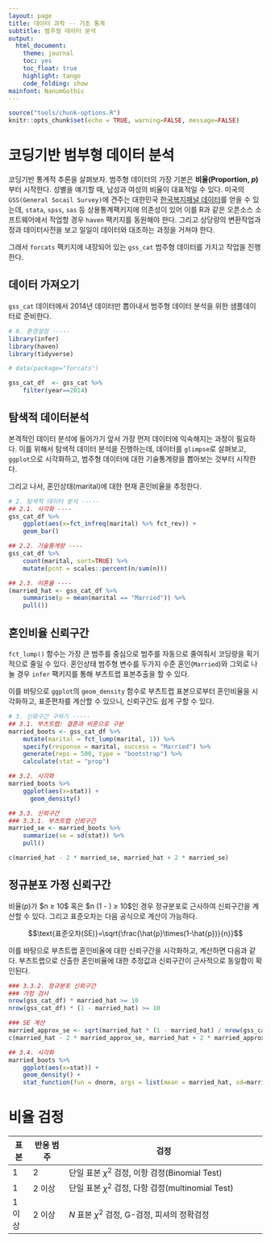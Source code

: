 ```yaml
---
layout: page
title: 데이터 과학 -- 기초 통계
subtitle: 범주형 데이터 분석
output:
  html_document: 
    theme: journal
    toc: yes
    toc_float: true
    highlight: tango
    code_folding: show
mainfont: NanumGothic
---
```


``` r
source("tools/chunk-options.R")
knitr::opts_chunk$set(echo = TRUE, warning=FALSE, message=FALSE)

```


# 코딩기반 범부형 데이터 분석 {#stat-categorical-data-analysis}

코딩기반 통계적 추론을 살펴보자. 범주형 데이터의 가장 기본은 **비율(Proportion, $p$)**부터 시작한다.
성별을 얘기할 때, 남성과 여성의 비율이 대표적일 수 있다.
미국의 `GSS(General Socail Survey)`에 견주는 대한민국 [한국복지패널 데이터](https://www.koweps.re.kr:442/main.do)를 
얻을 수 있는데, `stata`, `spss`, `sas` 등 상용통계팩키지에 의존성이 있어 이를 R과 같은 오픈소스 소프트웨어에서 작업할 경우
`haven` 팩키지를 동원해야 한다. 그리고 상당량의 변환작업과정과 데이터사전을 보고 일일이 데이터와 대조하는 과정을 거쳐야 한다.

그래서 `forcats` 팩키지에 내장되어 있는 `gss_cat` 범주형 데이터를 가지고 작업을 진행한다.


## 데이터 가져오기 {#stat-categorical-data-analysis-forcasts}

`gss_cat` 데이터에서 2014년 데이터만 뽑아내서 범주형 데이터 분석을 위한 샘플데이터로 준비한다.

``` r
# 0. 환경설정 -----
library(infer)
library(haven)
library(tidyverse)

# data(package="forcats")

gss_cat_df  <- gss_cat %>% 
    filter(year==2014)
```

## 탐색적 데이터분석 {#stat-categorical-data-analysis-eda}

본격적인 데이터 분석에 들어가기 앞서 가장 먼저 데이터에 익숙해지는 과정이 필요하다.
이를 위해서 탐색적 데이터 분석을 진행하는데, 데이터를 `glimpse`로 살펴보고, `ggplot`으로 시각화하고, 
범주형 데이터에 대한 기술통계량을 뽑아보는 것부터 시작한다. 

그리고 나서, 혼인상태(marital)에 대한 현재 혼인비율을 추정한다.

``` r
# 2. 탐색적 데이터 분석 -----
## 2.1. 시각화 ----
gss_cat_df %>% 
    ggplot(aes(x=fct_infreq(marital) %>% fct_rev)) +
    geom_bar()

## 2.2. 기술통계량 ----
gss_cat_df %>% 
    count(marital, sort=TRUE) %>% 
    mutate(pcnt = scales::percent(n/sum(n)))

## 2.3. 이혼율 ----
(married_hat <- gss_cat_df %>% 
    summarise(p = mean(marital == "Married")) %>% 
    pull())
```


## 혼인비율 신뢰구간 {#stat-categorical-data-analysis-marital-ci}

`fct_lump()` 함수는 가장 큰 범주를 중심으로 범주를 자동으로 줄여줘서 코딩량을 획기적으로 줄일 수 있다.
혼인상태 범주형 변수를 두가지 수준 혼인(`Married`)와 그외로 나눌 경우 `infer` 팩키지를 통해 부츠트랩 표본추출을 할 수 있다.

이를 바탕으로 `ggplot`의 `geom_density` 함수로 부츠트랩 표본으로부터 혼인비율을 시각화하고, 표준편차를 계산할 수 있으니,
신뢰구간도 쉽게 구할 수 있다.

``` r
# 3. 신뢰구간 구하기 -----
## 3.1. 부츠트랩: 결혼과 비혼으로 구분
married_boots <- gss_cat_df %>%
    mutate(marital = fct_lump(marital, 1)) %>%
    specify(response = marital, success = "Married") %>%
    generate(reps = 500, type = "bootstrap") %>%
    calculate(stat = "prop")

## 3.2. 시각화
married_boots %>% 
    ggplot(aes(x=stat)) +
      geom_density()

## 3.3. 신뢰구간
### 3.3.1. 부츠트랩 신뢰구간
married_se <- married_boots %>%
    summarize(se = sd(stat)) %>%
    pull()

c(married_hat - 2 * married_se, married_hat + 2 * married_se)
```

## 정규분포 가정 신뢰구간 {#stat-categorical-data-analysis-marital-ci-normal}

비율($p$)가 $n \times \hat{p} $\geq$ 10$ 혹은 $n \times (1 - \hat{p}) $\geq$ 10$인 경우 정규분포로 근사하여 신뢰구간을 계산할 수 있다. 그리고 표준오차는 다음 공식으로 계산이 가능하다.

$$\text{표준오차(SE)}=\sqrt{\frac{\hat{p}\times(1-\hat{p})}{n}}$$

이를 바탕으로 부츠트랩 혼인비율에 대한 신뢰구간을 시각화하고, 계산하면 다음과 같다.
부츠트랩으로 산출한 혼인비율에 대한 추정값과 신뢰구간이 근사적으로 동일함이 확인된다.


``` r
### 3.3.2. 정규분포 신뢰구간
### 가정 검사
nrow(gss_cat_df) * married_hat >= 10
nrow(gss_cat_df) * (1 - married_hat) >= 10

### SE 계산
married_approx_se <- sqrt(married_hat * (1 - married_hat) / nrow(gss_cat_df))
c(married_hat - 2 * married_approx_se, married_hat + 2 * married_approx_se)

## 3.4. 시각화
married_boots %>% 
    ggplot(aes(x=stat)) +
    geom_density() +
    stat_function(fun = dnorm, args = list(mean = married_hat, sd=married_approx_se), color = "red")
```




# 비율 검정  {#stat-categorical-data-analysis-proportion}

| 표본 | 반응 범주 |                     검정                                 |
|------|-----------|----------------------------------------------------------|
|  1   |     2     | 단일 표본 $\chi^2$ 검정, 이항 검정(Binomial Test)    |
|  1   |   2 이상  | 단일 표본 $\chi^2$ 검정, 다항 검정(multinomial Test)     |
| 1이상|   2 이상  | $N$ 표본 $\chi^2$ 검정, G-검정, 피셔의 정확검정      |
